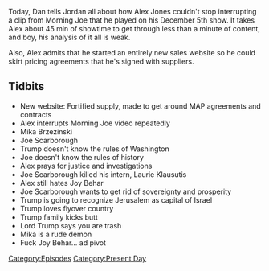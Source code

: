 {{Episode
    | title           = December 5, 2017
    | caption         = [https://knowledgefight.libsyn.com/knowledge-fight-dec-5-2017 Listen to this episode on Libsyn]
    | episodeNumber   = 110
    | length          = 01:40:48
    | airDate         = December 7, 2017
    | coverageDate    = December 5, 2017
    | episodeType     = [[:Category:Present Day|Present Day]]
    | appearance      = [[Joe Scarborough]], [[Mika Brzezinski]], [[Laurie Klausutis]], [[Joy Behar]]
    | oocDrop         = Marble tablets of Mueller;
    | previousEpisode = [[109: December 4, 2017]]
    | nextEpisode     = [[111: January 21-22, 2016]]
}}

{{Stub}}

Today, Dan tells Jordan all about how Alex Jones couldn't stop interrupting a clip from Morning Joe that he played on his December 5th show. It takes Alex about 45 min of showtime to get through less than a minute of content, and boy, his analysis of it all is weak.

Also, Alex admits that he started an entirely new sales website so he could skirt pricing agreements that he's signed with suppliers.

==Tidbits==

*New website: Fortified supply, made to get around MAP agreements and contracts
*Alex interrupts Morning Joe video repeatedly
*Mika Brzezinski
*Joe Scarborough
*Trump doesn't know the rules of Washington
*Joe doesn't know the rules of history
*Alex prays for justice and investigations
*Joe Scarborough killed his intern, Laurie Klausutis
*Alex still hates Joy Behar
*Joe Scarborough wants to get rid of sovereignty and prosperity
*Trump is going to recognize Jerusalem as capital of Israel
*Trump loves flyover country
*Trump family kicks butt
*Lord Trump says you are trash
*Mika is a rude demon
*Fuck Joy Behar... ad pivot

[[Category:Episodes]]
[[Category:Present Day]]